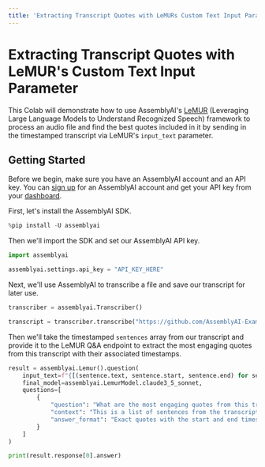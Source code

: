 ```yaml
---
title: 'Extracting Transcript Quotes with LeMURs Custom Text Input Parameter'
---
```





# Extracting Transcript Quotes with LeMUR's Custom Text Input Parameter

This Colab will demonstrate how to use AssemblyAI's [LeMUR](https://www.assemblyai.com/blog/lemur/) (Leveraging Large Language Models to Understand Recognized Speech) framework to process an audio file and find the best quotes included in it by sending in the timestamped transcript via LeMUR's `input_text` parameter.

## Getting Started

Before we begin, make sure you have an AssemblyAI account and an API key. You can [sign up](https://www.assemblyai.com/dashboard/signup/) for an AssemblyAI account and get your API key from your [dashboard](https://www.assemblyai.com/app/account).

First, let's install the AssemblyAI SDK.


```python
%pip install -U assemblyai
```

Then we'll import the SDK and set our AssemblyAI API key.


```python
import assemblyai

assemblyai.settings.api_key = "API_KEY_HERE"
```

Next, we'll use AssemblyAI to transcribe a file and save our transcript for later use.


```python
transcriber = assemblyai.Transcriber()

transcript = transcriber.transcribe("https://github.com/AssemblyAI-Examples/audio-examples/raw/main/20230607_me_canadian_wildfires.mp3")
```

Then we'll take the timestamped `sentences` array from our transcript and provide it to the LeMUR Q&A endpoint to extract the most engaging quotes from this transcript with their associated timestamps.


```python
result = assemblyai.Lemur().question(
    input_text=f"{[(sentence.text, sentence.start, sentence.end) for sentence in transcript.get_sentences()]}",
    final_model=assemblyai.LemurModel.claude3_5_sonnet,
    questions=[
        {
            "question": "What are the most engaging quotes from this transcript?",
            "context": "This is a list of sentences from the transcript, with each sentence having a start and end timestamp in milliseconds.",
            "answer_format": "Exact quotes with the start and end timestamp of each sentence."
        }
    ]
)

print(result.response[0].answer)
```
